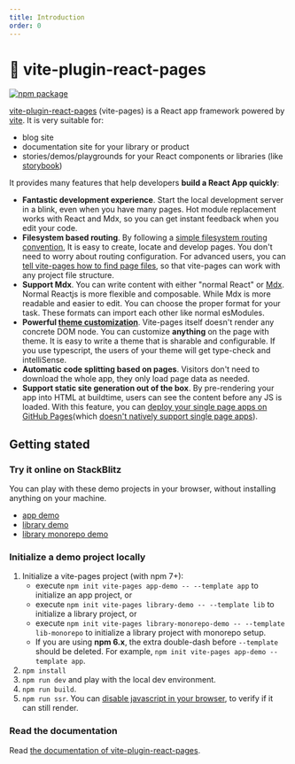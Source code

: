 ```yaml
---
title: Introduction
order: 0
---
```


# 📘 vite-plugin-react-pages

<p>
  <a
    href="https://www.npmjs.com/package/vite-plugin-react-pages"
    target="_blank"
    rel="noopener"
  >
    <img
      src="https://img.shields.io/npm/v/vite-plugin-react-pages.svg"
      alt="npm package"
    />
  </a>
</p>

[vite-plugin-react-pages](https://github.com/vitejs/vite-plugin-react-pages) (vite-pages) is a React app framework powered by [vite](https://github.com/vitejs/vite). It is very suitable for:

- blog site
- documentation site for your library or product
- stories/demos/playgrounds for your React components or libraries (like [storybook](https://storybook.js.org/))

It provides many features that help developers **build a React App quickly**:

- **Fantastic development experience**. Start the local development server in a blink, even when you have many pages. Hot module replacement works with React and Mdx, so you can get instant feedback when you edit your code.
- **Filesystem based routing**. By following a [simple filesystem routing convention](/fs-routing), It is easy to create, locate and develop pages. You don't need to worry about routing configuration. For advanced users, you can [tell vite-pages how to find page files](/advanced-fs-routing), so that vite-pages can work with any project file structure.
- **Support Mdx**. You can write content with either "normal React" or [Mdx](https://mdxjs.com/). Normal Reactjs is more flexible and composable. While Mdx is more readable and easier to edit. You can choose the proper format for your task. These formats can import each other like normal esModules.
- **Powerful [theme customization](/theme)**. Vite-pages itself doesn't render any concrete DOM node. You can customize **anything** on the page with theme. It is easy to write a theme that is sharable and configurable. If you use typescript, the users of your theme will get type-check and intelliSense.
- **Automatic code splitting based on pages**. Visitors don't need to download the whole app, they only load page data as needed.
- **Support static site generation out of the box**. By pre-rendering your app into HTML at buildtime, users can see the content before any JS is loaded. With this feature, you can [deploy your single page apps on GitHub Pages](https://github.com/vitejs/vite-plugin-react-pages/tree/main/doc-site)(which [doesn't natively support single page apps](https://www.google.com/search?q=github+pages+single+page+apps&oq=github+pages+single+page+apps)).

## Getting stated

### Try it online on StackBlitz

You can play with these demo projects in your browser, without installing anything on your machine.

- [app demo](https://stackblitz.com/fork/github/vitejs/vite-plugin-react-pages/tree/main/packages/create-project/template-app?file=README.md&terminal=dev)
- [library demo](https://stackblitz.com/fork/github/vitejs/vite-plugin-react-pages/tree/main/packages/create-project/template-lib?file=README.md&terminal=dev)
- [library monorepo demo](https://stackblitz.com/fork/github/vitejs/vite-plugin-react-pages/tree/main/packages/create-project/template-lib-monorepo?file=README.md&terminal=dev)

### Initialize a demo project locally

1. Initialize a vite-pages project (with npm 7+):
   - execute `npm init vite-pages app-demo -- --template app` to initialize an app project, or
   - execute `npm init vite-pages library-demo -- --template lib` to initialize a library project, or
   - execute `npm init vite-pages library-monorepo-demo -- --template lib-monorepo` to initialize a library project with monorepo setup.
   - If you are using **npm 6.x**, the extra double-dash before `--template` should be deleted. For example, `npm init vite-pages app-demo --template app`.
2. `npm install`
3. `npm run dev` and play with the local dev environment.
4. `npm run build`.
5. `npm run ssr`. You can [disable javascript in your browser](https://developers.google.com/web/tools/chrome-devtools/javascript/disable), to verify if it can still render.

### Read the documentation

Read [the documentation of vite-plugin-react-pages](https://vitejs.github.io/vite-plugin-react-pages/).
